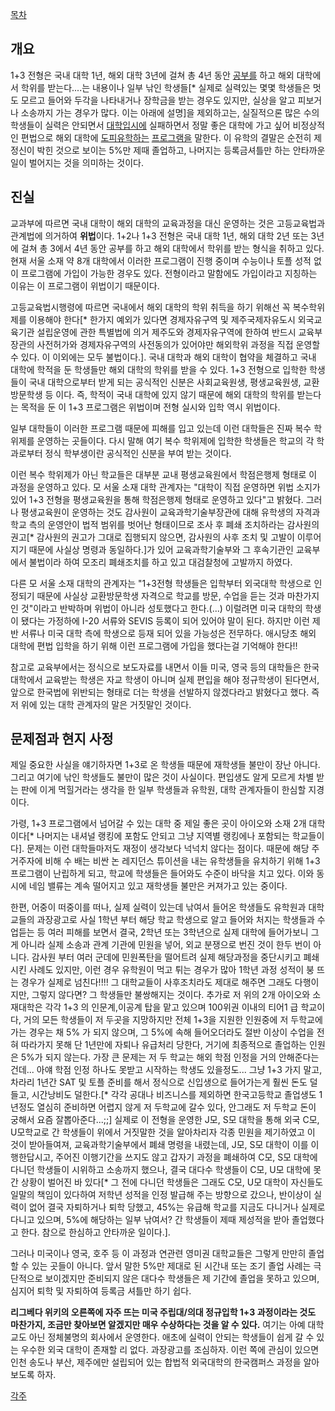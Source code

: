 [[목차]]
== 개요 ==
1+3 전형은 국내 대학 1년, 해외 대학 3년에 걸쳐 총 4년 동안 [[공부]]를 하고 해외 대학에서 학위를 받는다....는 내용이나 일부 낚인 학생들[* 실제로 실력있는 몇몇 학생들은 멋도 모르고 들어와 두각을 나타내거나 장학금을 받는 경우도 있지만, 실상을 알고 피보거나 소송까지 가는 경우가 많다. 이는 아래에 설명]을 제외하고는, 실질적으론 많은 수의 학생들이 실력은 안되면서 [[대학입시]]에 실패하면서 정말 좋은 대학에 가고 싶어 비정상적인 편법으로 해외 대학에 [[도피유학]]하는 [[프로그램]]을 말한다. 이 유학의 결말은 순전히 제정신이 박힌 것으로 보이는 5%만 제때 졸업하고, 나머지는 등록금셔틀만 하는 안타까운 일이 벌어지는 것을 의미하는 것이다.

== 진실 ==
교과부에 따르면 국내 대학이 해외 대학의 교육과정을 대신 운영하는 것은 고등교육법과 관계법에 의거하여 '''위법'''이다. 1+2나 1+3 전형은 국내 대학 1년, 해외 대학 2년 또는 3년에 걸쳐 총 3에서 4년 동안 공부를 하고 해외 대학에서 학위를 받는 형식을 취하고 있다. 현재 서울 소재 약 8개 대학에서 이러한 프로그램이 진행 중이며 수능이나 토플 성적 없이 프로그램에 가입이 가능한 경우도 있다. 전형이라고 말함에도 가입이라고 지칭하는 이유는 이 프로그램이 위법이기 때문이다.

고등교육법시행령에 따르면 국내에서 해외 대학의 학위 취득을 하기 위해선 꼭 복수학위제를 이용해야 한다[* 한가지 예외가 있다면 경제자유구역 및 제주국제자유도시 외국교육기관 설립운영에 관한 특별법에 의거 제주도와 경제자유구역에 한하여 반드시 교육부장관의 사전허가와 경제자유구역의 사전동의가 있어야만 해외학위 과정을 직접 운영할 수 있다. 이 이외에는 모두 불법이다.]. 국내 대학과 해외 대학이 협약을 체결하고 국내 대학에 학적을 둔 학생들만 해외 대학의 학위를 받을 수 있다. 1+3 전형으로 입학한 학생들이 국내 대학으로부터 받게 되는 공식적인 신분은 사회교육원생, 평생교육원생, 교환방문학생 등 이다. 즉, 학적이 국내 대학에 있지 않기 때문에 해외 대학의 학위를 받는다는 목적을 둔 이 1+3 프로그램은 위법이며 전형 실시와 입학 역시 위법이다.

일부 대학들이 이러한 프로그램 때문에 피해를 입고 있는데 이런 대학들은 진짜 복수 학위제를 운영하는 곳들이다. 다시 말해 여기 복수 학위제에 입학한 학생들은 학교의 각 학과로부터 정식 학부생이란 공식적인 신분을 부여 받는 것이다.

이런 복수 학위제가 아닌 학교들은 대부분 교내 평생교육원에서 학점은행제 형태로 이 과정을 운영하고 있다. 모 서울 소재 대학 관계자는 "대학이 직접 운영하면 위법 소지가 있어 1+3 전형을 평생교육원을 통해 학점은행제 형태로 운영하고 있다"고 밝혔다. 그러나 평생교육원이 운영하는 것도 감사원이 교육과학기술부장관에 대해 유학생의 자격과 학교 측의 운영안이 법적 범위를 벗어난 형태이므로 조사 후 폐쇄 조치하라는 감사원의 권고[* 감사원의 권고가 그대로 집행되지 않으면, 감사원의 사후 조치 및 고발이 이루어지기 때문에 사실상 명령과 동일하다.]가 있어 교육과학기술부와 그 후속기관인 교육부에서 불법이라 하여 모조리 폐쇄조치를 하고 있고 대검찰청에 고발까지 하였다.

다른 모 서울 소재 대학의 관계자는 "1+3전형 학생들은 입학부터 외국대학 학생으로 인정되기 때문에 사실상 교환방문학생 자격으로 학교를 방문, 수업을 듣는 것과 마찬가지인 것"이라고 반박하며 위법이 아니라 성토했다고 한다.(...) 이럴려면 미국 대학의 학생이 됐다는 가정하에 I-20 서류와 SEVIS 등록이 되어 있어야 말이 된다. 하지만 이런 제반 서류나 미국 대학 측에 학생으로 등재 되어 있을 가능성은 전무하다. 애시당초 해외 대학에 편법 입학을 하기 위해 이런 프로그램에 가입을 했다는걸 기억해야 한다!! 

참고로 교육부에서는 정식으로 보도자료를 내면서 이들 미국, 영국 등의 대학들은 한국 대학에서 교육받는 학생은 자교 학생이 아니며 실제 편입을 해야 정규학생이 된다면서, 앞으로 한국법에 위반되는 형태로 더는 학생을 선발하지 않겠다라고 밝혔다고 했다. 즉 저 위에 있는 대학 관계자의 말은 거짓말인 것이다.

== 문제점과 현지 사정 ==
제일 중요한 사실을 얘기하자면 1+3로 온 학생들 때문에 재학생들 불만이 장난 아니다. 그리고 여기에 낚인 학생들도 불만이 많은 것이 사실이다. 편입생도 알게 모르게 차별 받는 판에 이게 먹힐거라는 생각을 한 일부 학생들과 유학원, 대학 관계자들이 한심할 지경이다.

가령, 1+3 프로그램에서 넘어갈 수 있는 대학 중 제일 좋은 곳이 아이오와 소재 2개 대학이다[* 나머지는 내셔널 랭킹에 포함도 안되고 그냥 지역별 랭킹에나 포함되는 학교들이다]. 문제는 이런 대학들마저도 재정이 생각보다 넉넉치 않다는 점이다. 때문에 해당 주 거주자에 비해 수 배는 비싼 논 레지던스 튜이션을 내는 유학생들을 유치하기 위해 1+3 프로그램이 난립하게 되고, 학교에 학생들은 들어와도 수준이 바닥을 치고 있다. 이와 동시에 네임 밸류는 계속 떨어지고 있고 재학생들 불만은 커져가고 있는 중이다. 

한편, 어중이 떠중이를 떠나, 실제 실력이 있는데 낚여서 들어온 학생들도 유학원과 대학교들의 과장광고로 사실 1학년 부터 해당 학교 학생으로 알고 들어와 처지는 학생들과 수업듣는 등 여러 피해를 보면서 결국, 2학년 또는 3학년으로 실제 대학에 들어가보니 그게 아니라 실제 소송과 관계 기관에 민원을 넣어, 외교 분쟁으로 번진 것이 한두 번이 아니다. 감사원 부터 여러 군데에 민원폭탄을 떨어트려 실제 해당과정을 중단시키고 폐쇄시킨 사례도 있지만, 이런 경우 유학원이 먹고 튀는 경우가 많아 1학년 과정 성적이 붕 뜨는 경우가 실제로 넘친다!!!! 그 대학교들이 사후조치라도 제대로 해주면 그래도 다행이지만, 그렇지 않다면? 그 학생들만 불쌍해지는 것이다.
추가로 저 위의 2개 아이오와 소재대학은 각각 1+3 의 인문계,이공계 탑을 맡고 있으며 100위권 이내의 티어1 급 학교이다, 거의 모든 학생들이 저 두곳을 지망하지만 전체 1+3을 지원한 인원중에 저 두학교에 가는 경우는 채 5% 가 되지 않으며, 그 5%에 속해 들어오더라도 절반 이상이 수업을 전혀 따라가지 못해 단 1년만에 자퇴나 유급처리 당한다, 거기에 최종적으로 졸업하는 인원은 5%가 되지 않는다. 가장 큰 문제는 저 두 학교는 해외 학점 인정을 거의 안해준다는건데... 아얘 학점 인정 하나도 못받고 시작하는 학생도 있을정도... 그냥 1+3 가지 말고, 차라리 1년간 SAT 및 토플 준비를 해서 정식으로 신입생으로 들어가는게 훨씬 돈도 덜들고, 시간낭비도 덜한다.[* 각각 공대나 비즈니스를 제외하면 한국고등학교 졸업생도 1년정도 열심히 준비하면 어렵지 않게 저 두학교에 갈수 있다, 안그래도 저 두학교 돈이 궁해서 요즘 잘뽑아준다...;;]      
실제로 이 전형을 운영한 J모, S모 대학을 통해 외국 C모, U모학교로 간 학생들이 위에서 거짓말한 것을 알아차리자 각종 민원을 제기하였고 이 것이 받아들여져, 교육과학기술부에서 폐쇄 명령을 내렸는데, J모, S모 대학이 이를 이행한답시고, 주어진 이행기간을 쓰지도 않고 갑자기 과정을 폐쇄하여 C모, S모 대학에 다니던 학생들이 시위하고 소송까지 했으나, 결국 대다수 학생들이 C모, U모 대학에 못간 상황이 벌어진 바 있다[* 그 전에 다니던 학생들은 그래도 C모, U모 대학이 자신들도 일말의 책임이 있다하여 저학년 성적을 인정 발급해 주는 방향으로 갔으나, 반이상이 실력이 없어 결국 자퇴하거나 퇴학 당했고, 45%는 유급해 학교를 지금도 다니거나 실제로 다니고 있으며, 5%에 해당하는 일부 낚여서? 간 학생들이 제때 제성적을 받아 졸업했다고 한다. 참으로 한심하고 안타까운 일이다.]. 

그러나 미국이나 영국, 호주 등 이 과정과 연관련 영미권 대학교들은 그렇게 만만히 졸업할 수 있는 곳들이 아니다. 앞서 말한 5%만 제대로 된 시간내 또는 조기 졸업 사례는 극단적으로 보이겠지만 준비되지 않은 대다수 학생들은 제 기간에 졸업을 못하고 있으며, 심지어 퇴학 및 자퇴하여 등록금 셔틀만 하기 쉽다.

'''리그베다 위키의 오른쪽에 자주 뜨는 미국 주립대/의대 정규입학 1+3 과정이라는 것도 마찬가지, 조금만 찾아보면 알겠지만 매우 수상하다는 것을 알 수 있다.''' 여기는 아예 대학교도 아닌 정체불명의 회사에서 운영한다. 애초에 실력이 안되는 학생들이 쉽게 갈 수 있는 우수한 외국 대학이 존재할 리 없다. 과장광고를 조심하자. 이런 쪽에 관심이 있으면 인천 송도나 부산, 제주에만 설립되어 있는 합법적 외국대학의 한국캠퍼스 과정을 알아보도록 하자.

[[각주]]
